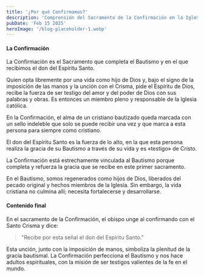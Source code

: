 ```yaml
---
title: '¿Por qué Confirmamos?'
description: 'Comprensión del Sacramento de la Confirmación en la Iglesia Católica'
pubDate: 'Feb 15 2025'
heroImage: '/blog-placeholder-1.webp'
---
```



#### La Confirmación

La Confirmación es el Sacramento que completa el Bautismo y en el que recibimos el don del Espíritu Santo.

Quien opta libremente por una vida como hijo de Dios y, bajo el signo de la imposición de las manos y la unción con el Crisma, pide el Espíritu de Dios, recibe la fuerza de ser testigo del amor y del poder de Dios con sus palabras y obras. Es entonces un miembro pleno y responsable de la Iglesia católica.

<Question
    client:load
    lessonId={lessonData.lessonId}
    questionData={lessonData.questions[0]}
/>

En la Confirmación, el alma de un cristiano bautizado queda marcada con un sello indeleble que solo se puede recibir una vez y que marca a esta persona para siempre como cristiano.

El don del Espíritu Santo es la fuerza de lo alto, en la que esta persona realiza la gracia de su Bautismo a través de su vida y es «testigo» de Cristo.

<Question
    client:load
    lessonId={lessonData.lessonId}
    questionData={lessonData.questions[1]}
/>

La Confirmación está estrechamente vinculada al Bautismo porque completa y refuerza la gracia que se recibe en este primer sacramento.

En el Bautismo, somos regenerados como hijos de Dios, liberados del pecado original y hechos miembros de la Iglesia. Sin embargo, la vida cristiana no culmina allí; necesita fortalecerse y desarrollarse.

<Question
    client:load
    lessonId={lessonData.lessonId}
    questionData={lessonData.questions[2]}
/>

#### Contenido final

En el sacramento de la Confirmación, el obispo unge al confirmando con el Santo Crisma y dice:

> "Recibe por esta señal el don del Espíritu Santo."

Esta unción, junto con la imposición de manos, simboliza la plenitud de la gracia bautismal. La Confirmación perfecciona el Bautismo y nos hace adultos espirituales, con la misión de ser testigos valientes de la fe en el mundo.

<LessonForms
    client:load
    lessonId={lessonData.lessonId}
    formsUrl={lessonData.formsUrl}
    totalQuestions={lessonData.questions.length}
/>